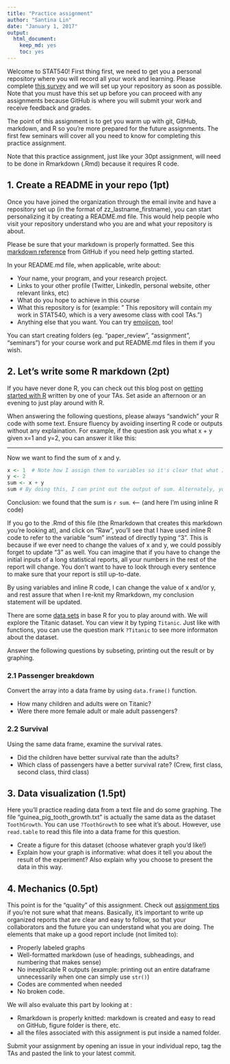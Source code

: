 ```yaml
---
title: "Practice assignment"
author: "Santina Lin"
date: "January 1, 2017"
output: 
  html_document: 
    keep_md: yes
    toc: yes
---
```


Welcome to STAT540! First thing first, we need to get you a personal repository where you will record all your work and learning. Please complete [this survey](https://goo.gl/forms/NzMRW87Ccmfmc6x13) and we will set up your repository as soon as possible. Note that you must have this set up before you can proceed with any assignments because GitHub is where you will submit your work and receive feedback and grades. 

The point of this assignment is to get you warm up with git, GitHub, markdown, and R so you're more prepared for the future assignments. The first few seminars will cover all you need to know for completing this practice assignment. 

Note that this practice assignment, just like your 30pt assignment, will need to be done in Rmarkdown (.Rmd) because it requires R code. 

## 1. Create a README in your repo (1pt)

Once you have joined the organization through the email invite and have a repository set up (in the format of zz_lastname_firstname), you can start personalizing it by creating a README.md file. This would help people who visit your repository understand who you are and what your repository is about. 

Please be sure that your markdown is properly formatted. See this [markdown reference](https://guides.github.com/features/mastering-markdown/) from GitHub if you need help getting started. 

In your README.md file, when applicable, write about: 

- Your name, your program, and your research project. 
- Links to your other profile (Twitter, LinkedIn, personal website, other relevant links, etc)
- What do you hope to achieve in this course
- What this repository is for (example: " This repository will contain my work in STAT540, which is a very awesome class with cool TAs.")
- Anything else that you want. You can try [emojicon](http://www.webpagefx.com/tools/emoji-cheat-sheet/), too! 

You can start creating folders (eg. "paper_review", "assignment", "seminars") for your course work and put README.md files in them if you wish. 


## 2. Let's write some R markdown (2pt)

If you have never done R, you can check out this blog post on [getting started with R](http://santina.me/r/2015/12/15/Get-started-with-R.html) written by one of your TAs. Set aside an afternoon or an evening to just play around with R. 

When answering the following questions, please always "sandwich" your R code with some text. Ensure fluency by avoiding inserting R code or outputs without any explaination. For example, if the question ask you what x + y given x=1 and y=2, you can answer it like this: 

----

Now we want to find the sum of x and y.

```r
x <- 1  # Note how I assign them to variables so it's clear that what I'm doing, instead of just priting 1+2
y <- 2 
sum <- x + y
sum # By doing this, I can print out the output of sum. Alternately, you can also do (sum <- x+y). 
```

Conclusion: we found that the sum is `r sum`. <---- (and here I'm using inline R code)

If you go to the .Rmd of this file (the Rmarkdown that creates this markdown you're looking at), and click on "Raw", you'll see that I have used inline R code to refer to the variable "sum" instead of directly typing "3". This is because if we ever need to change the values of x and y, we could possibly forget to update "3" as well. You can imagine that if you have to change the initial inputs of a long statistical reports, all your numbers in the rest of the report will change. You don't want to have to look through every sentence to make sure that your report is still up-to-date. 

By using variables and inline R code, I can change the value of x and/or y, and rest assure that when I re-knit my Rmarkdown, my conclusion statement will be updated. 

There are some [data sets](https://stat.ethz.ch/R-manual/R-devel/library/datasets/html/00Index.html) in base R for you to play around with. We will explore the Titanic dataset. You can view it by typing `Titanic`. Just like with functions, you can use the question mark `?Titanic` to see more informaton about the dataset. 

Answer the following questions by subseting, printing out the result or by graphing. 

### 2.1 Passenger breakdown 

Convert the array into a data frame by using `data.frame()` function. 

- How many children and adults were on Titanic? 
- Were there more female adult or male adult passengers? 

### 2.2 Survival 

Using the same data frame, examine the survival rates.

- Did the children have better survival rate than the adults? 
- Which class of passengers have a better survival rate? (Crew, first class, second class, third class)

## 3. Data visualization (1.5pt)

Here you'll practice reading data from a text file and do some graphing. The file "guinea_pig_tooth_growth.txt" is actually the same data as the dataset `ToothGrowth`. You can use `?ToothGrowth` to see what it's about. However, use `read.table` to read this file into a data frame for this question. 

- Create a figure for this dataset (choose whatever graph you'd like!)
- Explain how your graph is informative: what does it tell you about the result of the experiment? Also explain why you choose to present the data in this way. 

## 4. Mechanics (0.5pt)

This point is for the "quality" of this assignment.  Check out [assignment tips](http://stat540-ubc.github.io/subpages/assignment_tips.html) if you're not sure what that means. Basically, it's important to write up organized reports that are clear and easy to follow, so that your collaborators and the future you can understand what you are doing. The elements that make up a good report include (not limited to): 

- Properly labeled graphs
- Well-formatted markdown (use of headings, subheadings, and numbering that makes sense)
- No inexplicable R outputs (example: printing out an entire dataframe unnecessarily when one can simply use `str()`) 
- Codes are commented when needed
- No broken code. 

We will also evaluate this part by looking at :

- Rmarkdown is properly knitted: markdown is created and easy to read on GitHub, figure folder is there, etc. 
- all the files associated with this assignment is put inside a named folder. 

Submit your assignment by opening an issue in your individual repo, tag the TAs and pasted the link to your latest commit.

